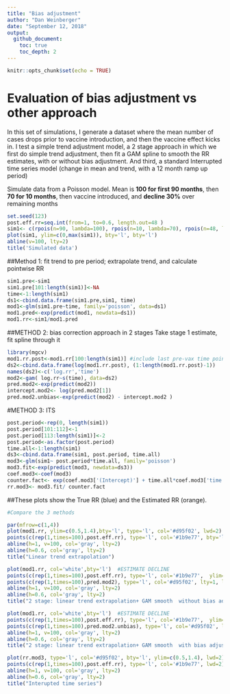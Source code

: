 ```yaml
---
title: "Bias adjustment"
author: "Dan Weinberger"
date: "September 12, 2018"
output:
  github_document:
    toc: true
    toc_depth: 2
---
```


```r
knitr::opts_chunk$set(echo = TRUE)
```

# Evaluation of bias adjustment vs other approach
In this set of simulations, I generate a dataset where the mean number of cases drops prior to vaccine introduction, and then the vaccine effect kicks in. I test a simple trend adjustment model, a 2 stage approach in which we first do simple trend adjustment, then fit a GAM spline to smooth the RR estimates, with or without bias adjustment. And third, a standard Interrupted time series model (change in mean and trend, with a 12 month ramp up period)


Simulate data from a Poisson model. Mean is **100 for first 90 months**, then **70 for 10 months**, then vaccine introduced, and **decline 30%** over remaining months

```r
set.seed(123)
post.eff.rr=seq.int(from=1, to=0.6, length.out=48 )
sim1<- c(rpois(n=90, lambda=100), rpois(n=10, lambda=70), rpois(n=48, lambda=70*post.eff.rr))
plot(sim1, ylim=c(0,max(sim1)), bty='l', bty='l')
abline(v=100, lty=2)
title('Simulated data')
```

##Method 1: fit trend to pre period; extrapolate trend, and calculate pointwise RR

```r
sim1.pre<-sim1
sim1.pre[101:length(sim1)]<-NA
time<-1:length(sim1)
ds1<-cbind.data.frame(sim1.pre,sim1, time)
mod1<-glm(sim1.pre~time, family='poisson', data=ds1)
mod1.pred<-exp(predict(mod1, newdata=ds1))
mod1.rr<-sim1/mod1.pred
```


##METHOD 2: bias correction approach in 2 stages
Take stage 1 estimate, fit spline through it

```r
library(mgcv)
mod1.rr.post<-mod1.rr[100:length(sim1)] #include last pre-vax time point
ds2<-cbind.data.frame(log(mod1.rr.post), (1:length(mod1.rr.post)-1))
names(ds2)<-c('log.rr','time')
mod2<-gam( log.rr~s(time), data=ds2)
pred.mod2<-exp(predict(mod2))
intercept.mod2<- log(pred.mod2[1])
pred.mod2.unbias<-exp(predict(mod2) - intercept.mod2 )
```


#METHOD 3: ITS
```r
post.period<-rep(0, length(sim1))
post.period[101:112]<-1
post.period[113:length(sim1)]<-2
post.period<-as.factor(post.period)
time.all<-1:length(sim1)
ds3<-cbind.data.frame(sim1, post.period, time.all)
mod3<-glm(sim1~ post.period*time.all, family='poisson')
mod3.fit<-exp(predict(mod3, newdata=ds3))
coef.mod3<-coef(mod3)
counter.fact<- exp(coef.mod3['(Intercept)'] + time.all*coef.mod3['time.all'] )
rr.mod3<- mod3.fit/ counter.fact

```


##These plots show the True RR (blue) and the Estimated RR (orange).

```r
#Compare the 3 methods 

par(mfrow=c(1,4))
plot(mod1.rr, ylim=c(0.5,1.4),bty='l', type='l', col='#d95f02', lwd=2)  #ESTIMATE DECLINE
points(c(rep(1,times=100),post.eff.rr), type='l', col='#1b9e77', bty='l', lwd=2) ##TRUE decline
abline(h=1, v=100, col='gray', lty=2)
abline(h=0.6, col='gray', lty=2)
title("Linear trend extrapolation")

plot(mod1.rr, col='white',bty='l')  #ESTIMATE DECLINE
points(c(rep(1,times=100),post.eff.rr), type='l', col='#1b9e77',  ylim=c(0.5,1.4), lwd=2) ##TRUE decline
points(c(rep(1,times=100),pred.mod2), type='l', col='#d95f02', lty=1, lwd=2) ##MODEL ESTIMATED decline
abline(h=1, v=100, col='gray', lty=2)
abline(h=0.6, col='gray', lty=2)
title("2 stage: linear trend extrapolation+ GAM smooth  without bias adjustment")

plot(mod1.rr, col='white',bty='l')  #ESTIMATE DECLINE
points(c(rep(1,times=100),post.eff.rr), type='l', col='#1b9e77',  ylim=c(0.5,1.4), lwd=2) ##TRUE decline
points(c(rep(1,times=100),pred.mod2.unbias), type='l', col='#d95f02', lwd=2) ##MODEL ESTIMATED decline--with interept set to 1
abline(h=1, v=100, col='gray', lty=2)
abline(h=0.6, col='gray', lty=2)
title("2 stage: linear trend extrapolation+ GAM smooth  with bias adjustment")

plot(rr.mod3, type='l', col='#d95f02', bty='l', ylim=c(0.5,1.4), lwd=2)  #Estimate decline
points(c(rep(1,times=100),post.eff.rr), type='l', col='#1b9e77', lwd=2) ##TRUE decline
abline(h=1, v=100, col='gray', lty=2)
abline(h=0.6, col='gray', lty=2)
title("Interupted time series")
```